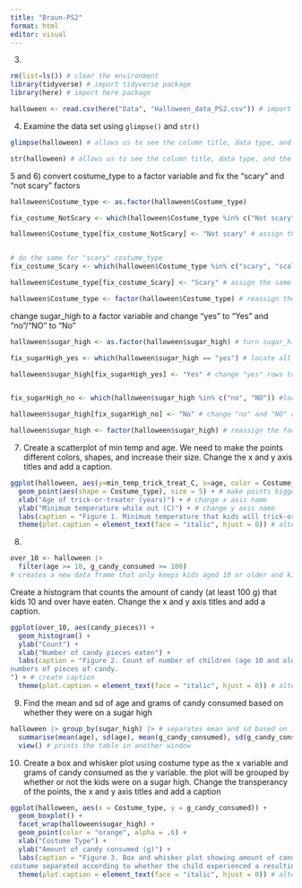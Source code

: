 ```yaml
---
title: "Braun-PS2"
format: html
editor: visual
---
```


3)
```r
rm(list=ls()) # clear the environment
library(tidyverse) # import tidyverse package
library(here) # import here package
```

```r
halloween <- read.csv(here("Data", "Halloween_data_PS2.csv")) # import the data set
```

4) Examine the data set using `glimpse()` and `str()`
```r
glimpse(halloween) # allows us to see the column title, data type, and the first few data entries

str(halloween) # allows us to see the column title, data type, and the first few data entries
```

5 and 6) convert costume_type to a factor variable and fix the "scary" and "not scary" factors
```r
halloween$Costume_type <- as.factor(halloween$Costume_type)

fix_costume_NotScary <- which(halloween$Costume_type %in% c("Not scary", "not scary", "notscary")) # find all rows that "not scary"

halloween$Costume_type[fix_costume_NotScary] <- "Not scary" # assign the same name for each of those rows 


# do the same for "scary" costume_type
fix_costume_Scary <- which(halloween$Costume_type %in% c("scary", "scaly", "Scary", "scary ")) # find all rows that "scary"

halloween$Costume_type[fix_costume_Scary] <- "Scary" # assign the same name for each of those rows 

halloween$Costume_type <- factor(halloween$Costume_type) # reassign the factors
```

change sugar_high to a factor variable and change "yes" to "Yes" and "no"/"NO" to "No"
```r
halloween$sugar_high <- as.factor(halloween$sugar_high) # turn sugar_high into a factor

fix_sugarHigh_yes <- which(halloween$sugar_high == "yes") # locate all rows where sugar_high = "yes"

halloween$sugar_high[fix_sugarHigh_yes] <- "Yes" # change "yes" rows to "Yes"


fix_sugarHigh_no <- which(halloween$sugar_high %in% c("no", "NO")) #locate "no" and "NO" rows

halloween$sugar_high[fix_sugarHigh_no] <- "No" # change "no" and "NO" rows to "No"

halloween$sugar_high <- factor(halloween$sugar_high) # reassign the factors
```

7) Create a scatterplot of min temp and age. We need to make the points different colors, shapes, and increase their size. Change the x and y axis titles and add a caption.
```r
ggplot(halloween, aes(y=min_temp_trick_treat_C, x=age, color = Costume_type)) + 
  geom_point(aes(shape = Costume_type), size = 5) + # make points bigger and color by costume_type
  xlab("Age of trick-or-treater (years)") + # change x axis name
  ylab("Minimum temperature while out (C)") + # change y axis name
  labs(caption = "Figure 1. Minimum temperature that kids will trick-or-treat before going home as a function of each child’s age and costume type.") + # create caption
  theme(plot.caption = element_text(face = "italic", hjust = 0)) # alter caption
```

8) 
```r
over_10 <- halloween |> 
  filter(age >= 10, g_candy_consumed >= 100) 
# creates a new data frame that only keeps kids aged 10 or older and kids who have consumed 100 g of sugar or more
```

Create a histogram that counts the amount of candy (at least 100 g) that kids 10 and over have eaten. Change the x and y axis titles and add a caption. 
```r
ggplot(over_10, aes(candy_pieces)) +
  geom_histogram() +
  ylab("Count") +
  xlab("Number of candy pieces eaten") +
  labs(caption = "Figure 2. Count of number of children (age 10 and older and who consumed at least 100 grams of candy) eating different
numbers of pieces of candy.
") + # create caption
  theme(plot.caption = element_text(face = "italic", hjust = 0)) # alter caption
```

9) Find the mean and sd of age and grams of candy consumed based on whether they were on a sugar high
```r
halloween |> group_by(sugar_high) |> # separates mean and sd based on if the kids were on a sugar high
  summarise(mean(age), sd(age), mean(g_candy_consumed), sd(g_candy_consumed)) |> # finds the means and sd for g_candy_consumed and age
  view() # prints the table in another window
```

10) Create a box and whisker plot using costume type as the x variable and grams of candy consumed as the y variable. the plot will be grouped by whether or not the kids were on a sugar high. Change the transperancy of the points, the x and y axis titles and add a caption
```r
ggplot(halloween, aes(x = Costume_type, y = g_candy_consumed)) +
  geom_boxplot() +
  facet_wrap(halloween$sugar_high) +
  geom_point(color = "orange", alpha = .6) +
  xlab("Costume Type") +
  ylab("Amount of candy consumed (g)") +
  labs(caption = "Figure 3. Box and whisker plot showing amount of candy consumed by children wearing different types of Halloween
costume separated according to whether the child experienced a resulting sugar high (“no” vs. “yes”).") + # create caption
  theme(plot.caption = element_text(face = "italic", hjust = 0)) # alter caption
```

